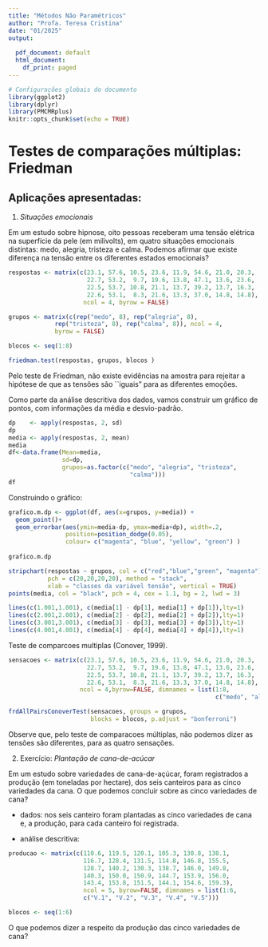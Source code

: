 ```yaml
---
title: "Métodos Não Paramétricos"
author: "Profa. Teresa Cristina"
date: "01/2025"
output:
  
  pdf_document: default
  html_document:
    df_print: paged
---
```


```r
# Configurações globais do documento
library(ggplot2)
library(dplyr)
library(PMCMRplus)
knitr::opts_chunk$set(echo = TRUE)
```

# Testes de comparações múltiplas: Friedman

## Aplicações apresentadas:

1. *Situações emocionais*  

Em um estudo sobre hipnose, oito pessoas  receberam uma tensão elétrica na superfície da pele (em milivolts), em quatro situações emocionais distintas: medo, alegria, tristeza e calma. Podemos afirmar que existe diferença na tensão entre os diferentes estados emocionais?


```r
respostas <- matrix(c(23.1, 57.6, 10.5, 23.6, 11.9, 54.6, 21.0, 20.3,
                      22.7, 53.2,  9.7, 19.6, 13.8, 47.1, 13.6, 23.6,
                      22.5, 53.7, 10.8, 21.1, 13.7, 39.2, 13.7, 16.3,
                      22.6, 53.1,  8.3, 21.6, 13.3, 37.0, 14.8, 14.8), 
                     ncol = 4, byrow = FALSE)

grupos <- matrix(c(rep("medo", 8), rep("alegria", 8), 
             rep("tristeza", 8), rep("calma", 8)), ncol = 4, 
             byrow = FALSE)

blocos <- seq(1:8)

friedman.test(respostas, grupos, blocos )
```

\vspace{0.8cm}

Pelo teste de Friedman, não existe evidências na amostra para rejeitar a hipótese de que as tensões são ``iguais" para as diferentes emoções.

\newpage

Como parte da análise descritiva dos dados, vamos construir um gráfico de pontos, com informações da média e desvio-padrão.

```r
dp    <- apply(respostas, 2, sd)
dp
media <- apply(respostas, 2, mean)
media
df<-data.frame(Mean=media, 
               sd=dp, 
               grupos=as.factor(c("medo", "alegria", "tristeza", 
                                  "calma")))
df
```

Construindo o gráfico:

```r
grafico.m.dp <- ggplot(df, aes(x=grupos, y=media)) +
  geom_point()+ 
  geom_errorbar(aes(ymin=media-dp, ymax=media+dp), width=.2, 
                position=position_dodge(0.05),
                colour= c("magenta", "blue", "yellow", "green") )
 
grafico.m.dp

stripchart(respostas ~ grupos, col = c("red","blue","green", "magenta"),  
           pch = c(20,20,20,20), method = "stack", 
           xlab = "classes da variável tensão", vertical = TRUE)
points(media, col = "black", pch = 4, cex = 1.1, bg = 2, lwd = 3)

lines(c(1.001,1.001), c(media[1] - dp[1], media[1] + dp[1]),lty=1)
lines(c(2.001,2.001), c(media[2] - dp[2], media[2] + dp[2]),lty=1)
lines(c(3.001,3.001), c(media[3] - dp[3], media[3] + dp[3]),lty=1)
lines(c(4.001,4.001), c(media[4] - dp[4], media[4] + dp[4]),lty=1)
```


Teste de comparcoes multiplas (Conover, 1999).
```r
sensacoes <- matrix(c(23.1, 57.6, 10.5, 23.6, 11.9, 54.6, 21.0, 20.3,
                      22.7, 53.2,  9.7, 19.6, 13.8, 47.1, 13.6, 23.6,
                      22.5, 53.7, 10.8, 21.1, 13.7, 39.2, 13.7, 16.3,
                      22.6, 53.1,  8.3, 21.6, 13.3, 37.0, 14.8, 14.8), 
                    ncol = 4,byrow=FALSE, dimnames = list(1:8,
                                                          c("medo", "alegria", "tristeza", "calma")))

frdAllPairsConoverTest(sensacoes, groups = grupos, 
                       blocks = blocos, p.adjust = "bonferroni")
```

Observe que, pelo teste de comparacoes múltiplas, não podemos dizer as tensões são diferentes, para as quatro sensações.

\newpage

2. Exercício: *Plantação de cana-de-acúcar*

Em um estudo sobre variedades de cana-de-açúcar, foram registrados a produção (em toneladas por hectare), dos seis canteiros para as cinco variedades da cana. O que podemos concluir sobre as cinco variedades de cana?


- dados: nos seis canteiro foram plantadas as cinco variedades de cana e, a produção, para cada canteiro foi registrada.

- análise descritiva:

```r
producao <- matrix(c(110.6, 119.5, 120.1, 105.3, 130.8, 138.1,
                     116.7, 128.4, 131.5, 114.8, 146.8, 155.5,
                     128.7, 140.2, 130.3, 138.7, 146.0, 149.8,
                     140.3, 150.0, 150.9, 144.7, 153.9, 156.0,
                     143.4, 153.8, 151.5, 144.1, 154.6, 159.3),
                     ncol = 5, byrow=FALSE, dimnames = list(1:6,
                     c("V.1", "V.2", "V.3", "V.4", "V.5")))

blocos <- seq(1:6)
```

O que podemos dizer a respeito da produção das cinco variedades de cana?
